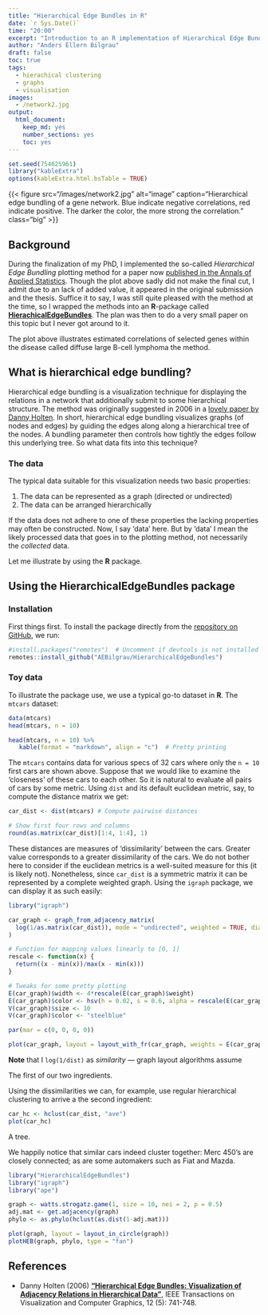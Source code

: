 ```yaml
---
title: "Hierarchical Edge Bundles in R"
date: `r Sys.Date()`
time: "20:00"
excerpt: "Introduction to an R implementation of Hierarchical Edge Bundles"
author: "Anders Ellern Bilgrau"
draft: false
toc: true
tags:
  - hierachical clustering
  - graphs
  - visualisation
images:
  - /network2.jpg
output: 
  html_document: 
    keep_md: yes
    number_sections: yes
    toc: yes
---
```


```r
set.seed(754625961)
library("kableExtra")
options(kableExtra.html.bsTable = TRUE)
```

{{< figure src="/images/network2.jpg" alt="image" caption="Hierarchical edge bundling of a gene network. Blue indicate negative correlations, red indicate positive. The darker the color, the more strong the correlation." class="big" >}}

## Background

During the finalization of my PhD, I implemented the so-called *Hierarchical Edge Bundling* plotting method for a paper now [published in the Annals of Applied Statistics](https://projecteuclid.org/euclid.aoas/1536652979). 
Though the plot above sadly did not make the final cut, I admit due to an lack of added value, it appeared in the original submission and the thesis. 
Suffice it to say, I was still quite pleased with the method at the time, so I wrapped the methods into an **R**-package called [**HierachicalEdgeBundles**](https://github.com/AEBilgrau/HierarchicalEdgeBundles). 
The plan was then to do a very small paper on this topic but I never got around to it.

The plot above illustrates estimated correlations of selected genes within the disease called diffuse large B-cell lymphoma the method.


## What is hierarchical edge bundling?

Hierarchical edge bundling is a visualization technique for displaying the relations in a network that additionally submit to some hierarchical structure.
The method was originally suggested in 2006 in a [lovely paper by Danny Holten](https://ieeexplore.ieee.org/document/4015425).
In short, hierarchical edge bundling visualizes graphs (of nodes and edges) by guiding the edges along along a hierarchical tree of the nodes.
A bundling parameter then controls how tightly the edges follow this underlying tree. 
So what data fits into this technique?

### The data 

The typical data suitable for this visualization needs two basic properties:

1. The data can be represented as a graph (directed or undirected)
2. The data can be arranged hierarchically 

If the data does not adhere to one of these properties the lacking properties may often be constructed. 
Now, I say 'data' here. But by 'data' I mean the likely processed data that goes in to the plotting method, not necessarily the *collected* data. 

Let me illustrate by using the **R** package.


## Using the **HierarchicalEdgeBundles** package

### Installation

First things first. To install the package directly from the [repository on GitHub](https://github.com/AEBilgrau/HierarchicalEdgeBundles), we run:

```r
#install.packages("remotes")  # Uncomment if devtools is not installed
remotes::install_github("AEBilgrau/HierarchicalEdgeBundles")
```


### Toy data

To illustrate the package use, we use a typical go-to dataset in **R**. 
The `mtcars` dataset:

```r
data(mtcars)
head(mtcars, n = 10)
```
```r
head(mtcars, n = 10) %>% 
   kable(format = "markdown", align = "c")  # Pretty printing
```

The `mtcars` contains data for various specs of 32 cars where only the `n = 10` first cars are shown above. 
Suppose that we would like to examine the 'closeness' of these cars to each other.
So it is natural to evaluate all pairs of cars by some metric. 
Using `dist` and its default euclidean metric, say, to compute the distance matrix we get:


```r
car_dist <- dist(mtcars) # Compute pairwise distances 

# Show first four rows and columns 
round(as.matrix(car_dist)[1:4, 1:4], 1)
```

These distances are measures of 'dissimilarity' between the cars. 
Greater value corresponds to a greater dissimilarity of the cars.
We do not bother here to consider if the euclidean metrics is a well-suited measure for this (it is likely not).
Nonetheless, since `car_dist` is a symmetric matrix it can be represented by a complete weighted graph. Using the `igraph` package, we can display it as such easily:

```r
library("igraph")

car_graph <- graph_from_adjacency_matrix(
  log(1/as.matrix(car_dist)), mode = "undirected", weighted = TRUE, diag = FALSE
)

# Function for mapping values linearly to [0, 1]
rescale <- function(x) {  
  return((x - min(x))/max(x - min(x)))
}

# Tweaks for some pretty plotting 
E(car_graph)$width <- 4*rescale(E(car_graph)$weight)
E(car_graph)$color <- hsv(h = 0.02, s = 0.6, alpha = rescale(E(car_graph)$weight))
V(car_graph)$size <- 10
V(car_graph)$color <- "steelblue"

par(mar = c(0, 0, 0, 0))

plot(car_graph, layout = layout_with_fr(car_graph, weights = E(car_graph)$weight))
```

**Note** that I `log(1/dist)` as *similarity* --- graph layout algorithms assume 

The first of our two ingredients.

Using the  dissimilarities we can, for example, use regular hierarchical clustering to arrive a the second ingredient:

```r
car_hc <- hclust(car_dist, "ave")
plot(car_hc)
```

A tree.

We happily notice that similar cars indeed cluster together: Merc 450's are closely connected; as are some automakers such as Fiat and Mazda. 



```r
library("HierarchicalEdgeBundles")
library("igraph")
library("ape")

graph <- watts.strogatz.game(1, size = 10, nei = 2, p = 0.5)
adj.mat <- get.adjacency(graph)
phylo <- as.phylo(hclust(as.dist(1-adj.mat)))

plot(graph, layout = layout_in_circle(graph))
plotHEB(graph, phylo, type = "fan")
```



## References

* Danny Holten (2006) [**"Hierarchical Edge Bundles: Visualization of Adjacency Relations in Hierarchical Data"**](https://ieeexplore.ieee.org/document/4015425), IEEE Transactions on Visualization and Computer Graphics, 12 (5): 741-748.

